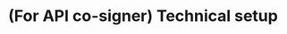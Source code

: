 ---
title: "(For API co-signer) Technical setup"
sidebarTitle: "(For API co-signer) Technical setup"
---